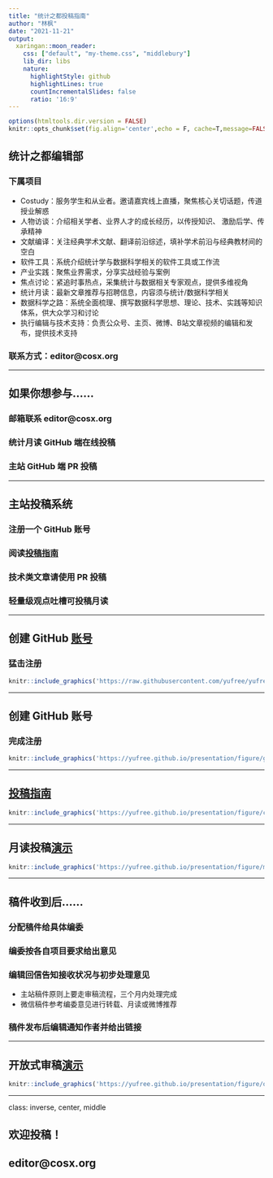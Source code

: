 ```yaml
---
title: "统计之都投稿指南"
author: "林枫"
date: "2021-11-21"
output:
  xaringan::moon_reader:
    css: ["default", "my-theme.css", "middlebury"]
    lib_dir: libs
    nature:
      highlightStyle: github
      highlightLines: true
      countIncrementalSlides: false
      ratio: '16:9'
---
```


```r
options(htmltools.dir.version = FALSE)
knitr::opts_chunk$set(fig.align='center',echo = F, cache=T,message=FALSE,warning=FALSE,comment=NA)
```

## 统计之都编辑部

### 下属项目

- Costudy：服务学生和从业者。邀请嘉宾线上直播，聚焦核心关切话题，传道授业解惑
- 人物访谈：介绍相关学者、业界人才的成长经历，以传授知识、 激励后学、传承精神 
- 文献编译：关注经典学术文献、翻译前沿综述，填补学术前沿与经典教材间的空白
- 软件工具：系统介绍统计学与数据科学相关的软件工具或工作流
- 产业实践：聚焦业界需求，分享实战经验与案例
- 焦点讨论：紧追时事热点，采集统计与数据相关专家观点，提供多维视角
- 统计月读：最新文章推荐与招聘信息，内容须与统计/数据科学相关
- 数据科学之路：系统全面梳理、撰写数据科学思想、理论、技术、实践等知识体系，供大众学习和讨论
- 执行编辑与技术支持：负责公众号、主页、微博、B站文章视频的编辑和发布，提供技术支持

### 联系方式：editor@cosx.org

---

## 如果你想参与……

### 邮箱联系 editor@cosx.org

### 统计月读 GitHub 端在线投稿

### 主站 GitHub 端 PR 投稿

---

## 主站投稿系统

### 注册一个 GitHub 账号

### 阅读[投稿指南](https://cosx.org/contribute/)

### 技术类文章请使用 PR 投稿

### 轻量级观点吐槽可投稿月读

---

## 创建 GitHub [账号](https://github.com/)

### 猛击注册

```r
knitr::include_graphics('https://raw.githubusercontent.com/yufree/yufree.cn/master/static/images/githubreg.png')
```

---

## 创建 GitHub 账号

### 完成注册

```r
knitr::include_graphics('https://yufree.github.io/presentation/figure/githubreg2.png')
```

---

## [投稿指南](https://cosx.org/contribute/)

```r
knitr::include_graphics('https://yufree.github.io/presentation/figure/cosguide.png')
```

---

## 月读投稿[演示](https://github.com/cosname/cosx.org/issues/980)

```r
knitr::include_graphics('https://yufree.github.io/presentation/figure/monthly.png')
```

---

## 稿件收到后……

### 分配稿件给具体编委

### 编委按各自项目要求给出意见

### 编辑回信告知接收状况与初步处理意见

- 主站稿件原则上要走审稿流程，三个月内处理完成
- 微信稿件参考编委意见进行转载、月读或微博推荐

### 稿件发布后编辑通知作者并给出链接

---

## 开放式审稿[演示](https://github.com/cosname/cosx.org/pull/978/files)

```r
knitr::include_graphics('https://yufree.github.io/presentation/figure/openreview.png')
```

---

class: inverse, center, middle

## 欢迎投稿！

## editor@cosx.org
